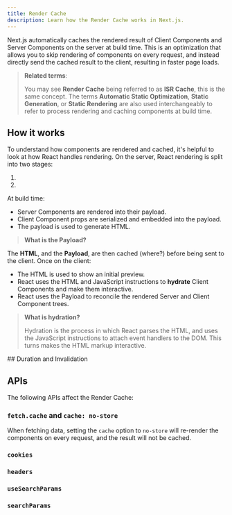 ```yaml
---
title: Render Cache
description: Learn how the Render Cache works in Next.js.
---
```


Next.js automatically caches the rendered result of Client Components and Server Components on the server at build time. This is an optimization that allows you to skip rendering of components on every request, and instead directly send the cached result to the client, resulting in faster page loads.

> **Related terms**:
>
> You may see **Render Cache** being referred to as **ISR Cache**, this is the same concept.
> The terms **Automatic Static Optimization**, **Static Generation**, or **Static Rendering** are also used interchangeably to refer to process rendering and caching components at build time.

## How it works

To understand how components are rendered and cached, it's helpful to look at how React handles rendering. On the server, React rendering is split into two stages:

1.
2.

At build time:

- Server Components are rendered into their payload.
- Client Component props are serialized and embedded into the payload.
- The payload is used to generate HTML.

> **What is the Payload?**

The **HTML**, and the **Payload**, are then cached (where?) before being sent to the client. Once on the client:

- The HTML is used to show an initial preview.
- React uses the HTML and JavaScript instructions to **hydrate** Client Components and make them interactive.
- React uses the Payload to reconcile the rendered Server and Client Component trees.

> **What is hydration?**
>
> Hydration is the process in which React parses the HTML, and uses the JavaScript instructions to attach event handlers to the DOM. This turns makes the HTML markup interactive.

## Duration and Invalidation

## APIs

The following APIs affect the Render Cache:

### `fetch.cache` and `cache: no-store`

When fetching data, setting the `cache` option to `no-store` will re-render the components on every request, and the result will not be cached.

### `cookies`

### `headers`

### `useSearchParams`

### `searchParams`
